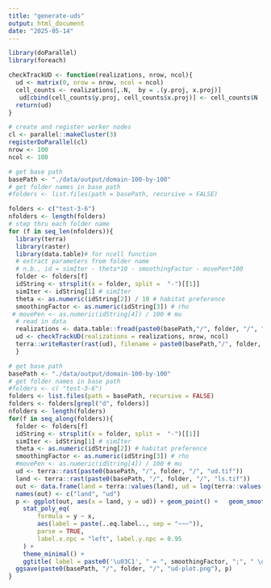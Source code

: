 ```yaml
---
title: "generate-uds"
output: html_document
date: "2025-05-14"
---
```

```r
library(doParallel)
library(foreach)
```

```r
checkTrackUD <- function(realizations, nrow, ncol){
  ud <- matrix(0, nrow = nrow, ncol = ncol)
  cell_counts <- realizations[,.N,  by = .(y.proj, x.proj)]
   ud[cbind(cell_counts$y.proj, cell_counts$x.proj)] <- cell_counts$N
  return(ud)
}

```
```r
# create and register worker nodes
cl <- parallel::makeCluster(3)
registerDoParallel(cl)
nrow <- 100
ncol <- 100
```

```r
# get base path
basePath <- "./data/output/domain-100-by-100"
# get folder names in base path
#folders <- list.files(path = basePath, recursive = FALSE)

folders <- c("test-3-6")
nfolders <- length(folders)
# step thru each folder name
for (f in seq_len(nfolders)){
  library(terra)
  library(raster)
  library(data.table)# for ncell function
  # extract parameters from folder name
  # n.b., id = simIter - theta*10 - smoothingFactor - movePen*100
  folder <- folders[f]
  idString <- strsplit(x = folder, split =  "-")[[1]]
  simIter <- idString[1] # simIter
  theta <- as.numeric(idString[2]) / 10 # habitat preference
  smoothingFactor <- as.numeric(idString[3]) # rho
 # movePen <- as.numeric(idString[4]) / 100 # mu 
  # read in data
  realizations <- data.table::fread(paste0(basePath,"/", folder, "/", "traj"),header=TRUE, sep=",") #ud 
  ud <- checkTrackUD(realizations = realizations, nrow, ncol)
  terra::writeRaster(rast(ud), filename = paste0(basePath,"/", folder, "/", "ud2.tif"), overwrite=TRUE)
  }
```
```r
# get base path
basePath <- "./data/output/domain-100-by-100"
# get folder names in base path
#folders <- c( "test-3-6")
folders <- list.files(path = basePath, recursive = FALSE)
folders <- folders[grepl("d", folders)]
nfolders <- length(folders)
for(f in seq_along(folders)){
  folder <- folders[f]
  idString <- strsplit(x = folder, split =  "-")[[1]]
  simIter <- idString[1] # simIter
  theta <- as.numeric(idString[2]) # habitat preference
  smoothingFactor <- as.numeric(idString[3]) # rho
  #movePen <- as.numeric(idString[4]) / 100 # mu 
  ud <- terra::rast(paste0(basePath, "/", folder, "/", "ud.tif"))
  land <- terra::rast(paste0(basePath, "/", folder, "/", "ls.tif"))
  out <- data.frame(land = terra::values(land), ud = log(terra::values(ud)/1e8))
  names(out) <- c("land", "ud")
  p <- ggplot(out, aes(x = land, y = ud)) + geom_point() +   geom_smooth(method = "lm", se = FALSE, color = "blue") +  # line of best fit
    stat_poly_eq(
        formula = y ~ x,
        aes(label = paste(..eq.label.., sep = "~~~")),
        parse = TRUE,
        label.x.npc = "left", label.y.npc = 0.95
    ) +
    theme_minimal() +
    ggtitle( label = paste0('\u03C1', " = ", smoothingFactor, ";", " \u0398", " = ", theta))
  ggsave(paste0(basePath, "/", folder, "/", "ud-plot.png"), p)
}

```
```r

```


